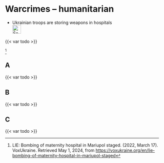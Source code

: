 # Warcrimes – humanitarian {#sec-warcrimes-humanitarian}

::: {.callout-caution title="Myth"}
- Ukrainian troops are storing weapons in hospitals
[<br>![Search for topic in EUvsDisinfo](../all_common_img/EUvsDisinfo_400x240.jpg){height=2em}](https://euvsdisinfo.eu/disinformation-cases/?text=war%20crimes%20(humanitarian%7Chospital%7Cambulance%7Cclinic)&sort=relevance)
:::

::: {.callout-tip title="Truth"}
{{< var todo >}}
:::


[^warcrimes-humanitarian-1]


## A

{{< var todo >}}

## B

{{< var todo >}}

## C

{{< var todo >}}



[^warcrimes-humanitarian-1]:  LIE: Bombing of maternity hospital in Mariupol staged. (2022, March 17). VoxUkraine. Retrieved May 1, 2024, from [https://voxukraine.org/en/lie-bombing-of-maternity-hospital-in-mariupol-staged](https://voxukraine.org/en/lie-bombing-of-maternity-hospital-in-mariupol-staged)
